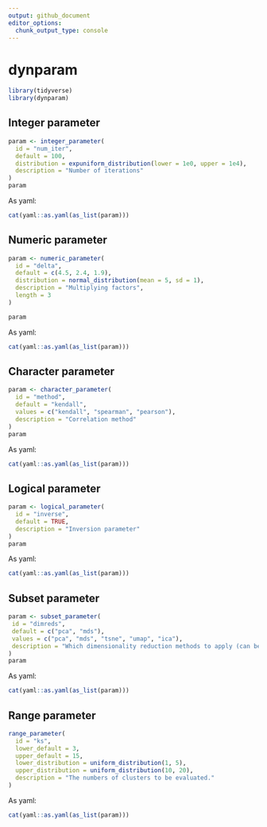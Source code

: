 ```yaml
---
output: github_document
editor_options: 
  chunk_output_type: console
---
```


<!-- README.md is generated from README.Rmd. Please edit that file -->

# dynparam

```r
library(tidyverse)
library(dynparam)
```

## Integer parameter
```r
param <- integer_parameter(
  id = "num_iter", 
  default = 100,
  distribution = expuniform_distribution(lower = 1e0, upper = 1e4),
  description = "Number of iterations"
)
param
```

As yaml:
```r
cat(yaml::as.yaml(as_list(param)))
```

## Numeric parameter
```r
param <- numeric_parameter(
  id = "delta", 
  default = c(4.5, 2.4, 1.9), 
  distribution = normal_distribution(mean = 5, sd = 1),
  description = "Multiplying factors",
  length = 3
)

param
```

As yaml:
```r
cat(yaml::as.yaml(as_list(param)))
```

## Character parameter
```r
param <- character_parameter(
  id = "method", 
  default = "kendall",
  values = c("kendall", "spearman", "pearson"), 
  description = "Correlation method"
)
param
```

As yaml:
```r
cat(yaml::as.yaml(as_list(param)))
```

## Logical parameter
```r
param <- logical_parameter(
  id = "inverse",
  default = TRUE, 
  description = "Inversion parameter"
)
param
```

As yaml:
```r
cat(yaml::as.yaml(as_list(param)))
```

## Subset parameter
```r
param <- subset_parameter(
 id = "dimreds",
 default = c("pca", "mds"),
 values = c("pca", "mds", "tsne", "umap", "ica"),
 description = "Which dimensionality reduction methods to apply (can be multiple)"
)
param
```

As yaml:
```r
cat(yaml::as.yaml(as_list(param)))
```

## Range parameter
```r
range_parameter(
  id = "ks",
  lower_default = 3,
  upper_default = 15,
  lower_distribution = uniform_distribution(1, 5),
  upper_distribution = uniform_distribution(10, 20),
  description = "The numbers of clusters to be evaluated."
)
```

As yaml:
```r
cat(yaml::as.yaml(as_list(param)))
```
